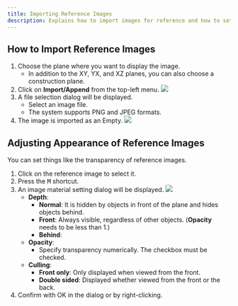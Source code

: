 ```yaml
---
title: Importing Reference Images
description: Explains how to import images for reference and how to set their transparency, among other things.
---
```


## How to Import Reference Images

1. Choose the plane where you want to display the image.
   - In addition to the XY, YX, and XZ planes, you can also choose a construction plane.
2. Click on **Import/Append** from the top-left menu.
![](./img/import.png)
3. A file selection dialog will be displayed.
   - Select an image file.
   - The system supports PNG and JPEG formats.
4. The image is imported as an Empty.
![](./img/empty.png)

## Adjusting Appearance of Reference Images

You can set things like the transparency of reference images.

1. Click on the reference image to select it.
2. Press the <kbd>M</kbd> shortcut.
3. An image material setting dialog will be displayed.
![](./img/image-material.png)
   - **Depth**:
     - **Normal**: It is hidden by objects in front of the plane and hides objects behind.
     - **Front**: Always visible, regardless of other objects. (**Opacity** needs to be less than 1.)
     - **Behind**:
   - **Opacity**: 
      - Specify transparency numerically. The checkbox must be checked.
   - **Culling**:
     - **Front only**: Only displayed when viewed from the front.
     - **Double sided**: Displayed whether viewed from the front or the back.
4. Confirm with OK in the dialog or by right-clicking.












